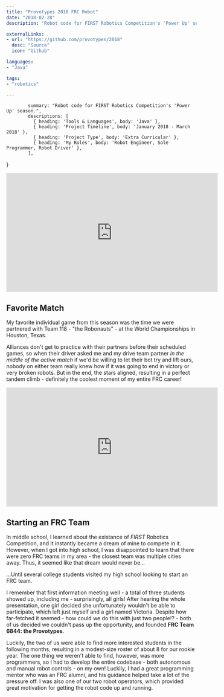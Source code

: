 ```yaml
---
title: "Provotypes 2018 FRC Robot"
date: "2018-02-28"
description: "Robot code for FIRST Robotics Competition's 'Power Up' season."

externalLinks:
- url: "https://github.com/provotypes/2018"
  desc: "Source"
  icon: "Github"

languages:
- "Java"

tags:
- "robotics"

---
```


            summary: "Robot code for FIRST Robotics Competition's 'Power Up' season.",
            descriptions: [
              { heading: 'Tools & Languages', body: 'Java' },
              { heading: 'Project Timeline', body: 'January 2018 - March 2018' },
              { heading: 'Project Type', body: 'Extra Curricular' },
              { heading: 'My Roles', body: 'Robot Engineer, Sole Programmer, Robot Driver' },
            ],
}

<TwoColumn vars={vars} centerRightCol={true}>

<div class="w-full flex justify-center no-prose">
<div class="aspect-video h-full w-full flex justify-center">
  <iframe width="560" height="315" src="https://www.youtube.com/embed/MMFEEMjtcrU" title="YouTube video player" frameborder="0" allow="accelerometer; autoplay; clipboard-write; encrypted-media; gyroscope; picture-in-picture" allowfullscreen></iframe>
</div>
</div>

</TwoColumn>

<div className="divider py-4" />


<div className="max-w-3xl mx-auto">
<LinkButtonRow 
  links={[
          {url: "https://github.com/provotypes/2018", text: "Source Code"},
          {url: "https://www.thebluealliance.com/team/6844/2018", text: "2018 Match History"}
        ]} 
/>

<ProseWrapper>

## Favorite Match

My favorite individual game from this season was the time we were partnered with Team 118 - "the Robonauts" - at the World Championships in Houston, Texas. 

Alliances don't get to practice with their partners before their scheduled games, so when their driver asked me and my drive team partner _in the middle of the active match_ if we'd be willing to let their bot try and lift ours, nobody on either team really knew how if it was going to end in victory or very broken robots. But in the end, the stars aligned, resulting in a perfect tandem climb - definitely the coolest moment of my entire FRC career!
</ProseWrapper>

<div class="w-full h-fit justify-center no-prose mt-8">
<div class="aspect-video w-fit mx-auto flex justify-center">
  <iframe width="560" height="315" src="https://www.youtube.com/embed/mMaJJVjeqqw" title="YouTube video player" frameborder="0" allow="accelerometer; autoplay; clipboard-write; encrypted-media; gyroscope; picture-in-picture" allowfullscreen></iframe>
</div>
</div>

<div className="mt-8" />

<ProseWrapper>

## Starting an FRC Team

In middle school, I learned about the existance of _FIRST_ Robotics Competition, and it instantly became a dream of mine to compete in it. However, when I got into high school, I was disappointed to learn that there were zero FRC teams in my area - the closest team was multiple cities away. Thus, it seemed like that dream would never be...

...Until several college students visited my high school looking to start an FRC team.

I remember that first information meeting well - a total of three students showed up, including me - surprisingly, all girls! After hearing the whole presentation, one girl decided she unfortunately wouldn't be able to participate, which left just myself and a girl named Victoria. Despite how far-fetched it seemed - how could we do this with just two people!? - both of us decided we couldn't pass up the opportunity, and founded __FRC Team 6844: the Provotypes__.

Luckily, the two of us were able to find more interested students in the following months, resulting in a modest-size roster of about 8 for our rookie year. The one thing we weren't able to find, however, was more programmers, so I had to develop the entire codebase - both autonomous and manual robot controls - on my own! Luckily, I had a great programming mentor who was an FRC alumni, and his guidance helped take a lot of the pressure off. I was also one of our two robot operators, which provided great motivation for getting the robot code up and running.

</ProseWrapper>

</div>